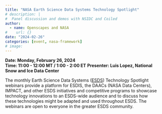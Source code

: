 ```yaml
---
title: "NASA Earth Science Data Systems Technology Spotlight"
# description: |
#  Panel discussion and demos with NSIDC and Coiled 
author:
  - name: Openscapes and NASA
#    url: {}
date: "2024-02-26"
categories: [event, nasa-framework]
# image: 
---
```


**Date: Monday, February 26, 2024**  
**Time: 11:00 - 12:00 MT / 1:00 - 2:00 ET**
**Presenter: Luis Lopez, National Snow and Ice Data Center**

The monthly Earth Science Data Systems ([ESDS](https://www.earthdata.nasa.gov/esds)) Technology Spotlight webinars provide a platform for ESDIS, the DAACs (NASA Data Centers), IMPACT, and other ESDS initiatives and competitive programs to showcase technology innovations to an ESDS-wide audience and to discuss how these technologies might be adapted and used throughout ESDS. The webinars are open to everyone in the greater ESDS community.
